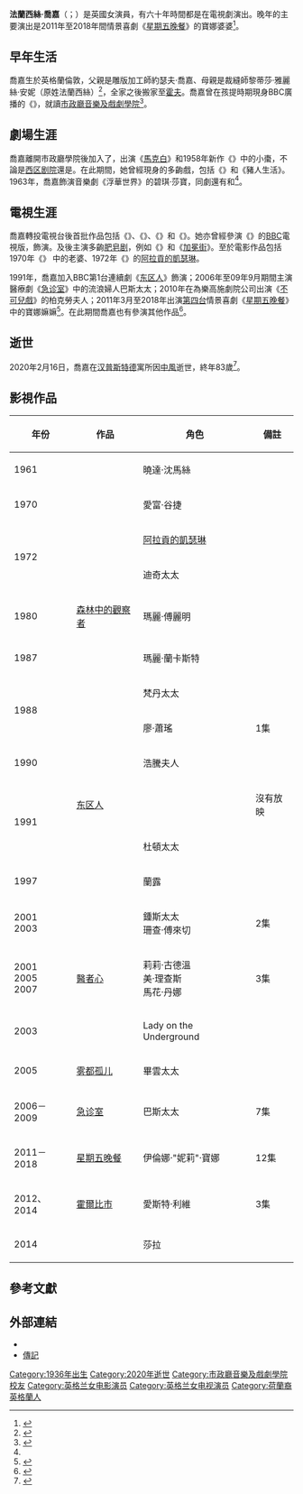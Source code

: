 {{NoteTA|G1=UK Places}}
{{Infobox person
| name = 法蘭西絲·喬嘉<br><small>{{lang|en|Frances Cuka}}</small>
| birth_date = {{birth date|1936|8|21}}
| death_date = {{Death date and age|2020|02|16|1936|8|21}}
| death_place = {{GBR}}[[伦敦|伦敦]][[汉普斯特德|汉普斯特德]]
| birth_place = {{GBR}}[[伦敦|伦敦]]
| occupation = 女演員
| years_active = 1957–2018
| notable_works = 《[[急诊室_(电视剧)|急诊室]]》（2006年－2009年）<br/>《[[星期五晚餐|星期五晚餐]]》（2011年－2018年）
}}
'''法蘭西絲·喬嘉'''（{{lang-en|Frances Cuka}}；{{bd|1936年|8月21日|2020年|2月16日}}）是英國女演員，有六十年時間都是在電視劇演出。晚年的主要演出是2011年至2018年間情景喜劇《[[星期五晚餐|星期五晚餐]]》的寶娜婆婆<ref>{{cite web|title=Frances Cuka obituary|url=https://www.theguardian.com/stage/2020/feb/20/frances-cuka-obituary|work=[[衛報|The Guardian]]|accessdate=2020-02-20|archive-date=2020-12-30|archive-url=https://web.archive.org/web/20201230220440/https://www.theguardian.com/stage/2020/feb/20/frances-cuka-obituary|dead-url=no}}</ref>。

==早年生活==
喬嘉生於英格蘭倫敦，父親是雕版加工師約瑟夫·喬嘉、母親是裁縫師黎蒂莎·雅麗絲·安妮（原姓法蘭西絲）<ref>{{Cite web|title=Frances Cuka Biography ((?)-)|url=http://www.filmreference.com/film/89/Frances-Cuka.html|accessdate=2020-08-12|work=www.filmreference.com|archive-date=2017-07-01|archive-url=https://web.archive.org/web/20170701212745/http://www.filmreference.com/film/89/Frances-Cuka.html|dead-url=no}}</ref>，全家之後搬家至[[霍夫_(英格蘭)|霍夫]]。喬嘉曾在孩提時期現身BBC廣播的《{{tsl|en|Children's Hour|兒童時間}}》，就讀[[市政廳音樂及戲劇學院|市政廳音樂及戲劇學院]]<ref name="#1">{{cite web|title=Interview with Frances Cuka|url=http://www.bl.uk/projects/theatrearchive/cuka.html|work=The Theatre Archive|publisher=British Library|accessdate=2012-10-14|archive-date=2012-10-19|archive-url=https://web.archive.org/web/20121019234215/http://www.bl.uk/projects/theatrearchive/cuka.html|dead-url=no}}</ref>。

==劇場生涯==
喬嘉離開市政廳學院後加入了{{tsl|en|Theatre Workshop|劇坊}}，出演《[[馬克白|馬克白]]》和1958年{{tsl|en|Shelagh Delaney|思拉·德莉妮}}新作《{{tsl|en|A Taste of Honey|一嚐禁蜜}}》中的小棗，不論是[[西区剧院|西区剧院]]還是{{Le|百老匯 (倫敦)|The Broadway (theature)|百老匯}}。在此期間，她曾經現身{{tsl|en|Royal Court Theatre|皇家宮廷劇院}}的多齣戲，包括《{{tsl|en|Endgame (play)|遊戲結束 (戲劇)|遊戲結束}}》和《豬人生活》。1963年，喬嘉飾演音樂劇《浮華世界》的碧琪·莎寶，同劇還有{{tsl|en|George Baker (actor)|佐治·白加}}和{{tsl|en|Sybil Thorndike|絲寶·方蒂}}<ref name="#1"/>。

==電視生涯==
喬嘉轉投電視台後首批作品包括《{{tsl|en|Adam Adamant Lives|秘銀探險}}》、《{{tsl|en|Hammer House of Horror|驚妖嚇鬼}}》、《{{tsl|en|The Champions|突擊諜戰}}》和《{{tsl|en|Minder (TV series)|倫敦保鑣}}》。她亦曾經參演《{{tsl|en|Henry IV, Part II|亨利五世（下）}}》的[[英国广播公司|BBC]]電視版，飾演{{tsl|en|Doll Tearsheet|道德小姐}}。及後主演多齣[[肥皂剧|肥皂剧]]，例如《{{tsl|en|Crossroads (UK TV series)|十字街口 (英國電視劇)|十字街口}}》和《[[加冕街|加冕街]]》。至於電影作品包括1970年《{{tsl|en|Scrooge (1970 film)|孤寒財主}}》 中{{tsl|en|Bob Cratchit|博·谷捷}}的老婆、1972年《{{tsl|en|Henry VIII and his Six Wives|亨利八世與六妻妾}}》的[[阿拉貢的凱瑟琳|阿拉貢的凱瑟琳]]。

1991年，喬嘉加入BBC第1台連續劇《[[东区人|东区人]]》飾演{{tsl|en|Peggy Mitchell|碧姬·米曹}}；2006年至09年9月期間主演醫療劇《[[急诊室_(电视剧)|急诊室]]》中的流浪婦人巴斯太太；2010年在{{tsl|en|Upstairs at the Gatehouse|門房樓上}}為樂高施劇院公司出演《[[不可兒戲|不可兒戲]]》的柏克勞夫人；2011年3月至2018年出演[[第四台_(英國)|第四台]]情景喜劇《[[星期五晚餐|星期五晚餐]]》中的寶娜嫲嫲<ref>{{Cite news|date=2020-02-21|title=Friday Night Dinner star Frances Cuka dies aged 83|language=en-GB|work=BBC News|url=https://www.bbc.com/news/entertainment-arts-51585477|access-date=2020-08-06|archive-date=2020-11-10|archive-url=https://web.archive.org/web/20201110143250/https://www.bbc.com/news/entertainment-arts-51585477|dead-url=no}}</ref>。在此期間喬嘉也有參演其他作品<ref>{{Cite web|last=S|first=Ian|last2=well|date=2020-05-01|title=Friday Night Dinner pays tribute to late star Frances Cuka|url=https://www.digitalspy.com/tv/a32344442/friday-night-dinner-frances-cuka-tribute/|access-date=2020-08-06|website=Digital Spy|language=en-GB|archive-date=2021-04-07|archive-url=https://web.archive.org/web/20210407140647/https://www.digitalspy.com/tv/a32344442/friday-night-dinner-frances-cuka-tribute/|dead-url=no}}</ref>。

==逝世==
2020年2月16日，喬嘉在[[汉普斯特德|汉普斯特德]]寓所因[[中風|中風]]逝世，終年83歲<ref>{{cite web|publisher=[[英國廣播公司新聞|BBC News]]|title=Frances Cuka: Friday Night Dinner star dies aged 83|date=2020-02-21|dead-url=no|archive-url=https://web.archive.org/web/20201110143250/https://www.bbc.com/news/entertainment-arts-51585477|archive-date=2020-11-10|url=https://www.bbc.com/news/entertainment-arts-51585477|access-date=2020-08-13}}</ref>。

==影視作品==
{| class="wikitable"
|-
! 年份
! 作品
! 角色
! 備註
|-
|1961||{{tsl|en|Over the Odds|物超所值}}|| 曉達·沈馬絲 ||
|-
|1970||{{tsl|en|Scrooge (1970 film)|孤寒財主}}|| 愛富·谷捷 ||
|-
|rowspan="2"|1972||{{tsl|en|Henry VIII and his Six Wives|亨利八世與六妻妾}}|| [[阿拉貢的凱瑟琳|阿拉貢的凱瑟琳]] ||
|-
|{{tsl|en|Hide and Seek (1972 film)|捉迷藏 (1972年電影)|捉迷藏}}|| 迪奇太太 ||
|-
|1980||[[森林中的观察者|森林中的觀察者]]|| 瑪麗·傅麗明 ||
|-
|1987||{{tsl|en|Crossroads (UK TV series)|十字街口 (英國電視劇)|十字街口}}|| 瑪麗·蘭卡斯特 ||
|-
|rowspan="2"|1988||{{tsl|en|The Attic: The Hiding of Anne Frank|躲在閣樓的安妮·法蘭克}}|| 梵丹太太 ||
|-
|{{tsl|en|CivvyStreet|凱旋歸來？}}|| 廖·蕭瑤 || 1集
|-
|1990||{{tsl|en|Mountains of the Moon (film)|浩氣蓋山河 (1990年電影)|浩氣蓋山河}}|| 浩騰夫人 ||
|-
|rowspan="2"|1991||[[东区人|东区人]]||{{tsl|en|Peggy Mitchell|碧姬·米曹}}|| 沒有放映
|-
|{{tsl|en|Afraid of the Dark|怕黑 (電影)|怕黑}}|| 杜頓太太 ||
|-
|1997||{{tsl|en|Snow White: A Tale of Terror|白雪公主：驚嚇傳說}}|| 蘭露 ||
|-
|2001<br>2003||{{tsl|en|The Bill|差佬生活}}|| 鍾斯太太<br>珊查·傅來切 || 2集
|-
|2001<br>2005<br>2007||[[醫者心|醫者心]]|| 莉莉·古德溫<br>美·理查斯<br>馬花·丹娜 || 3集
|-
|2003||{{tsl|en|Swimming Pool (2003 film)|池畔謀殺案}}|| Lady on the Underground ||
|-
|2005||[[雾都孤儿_(2005年电影)|雾都孤儿]]|| 畢雲太太 ||
|-
|2006－2009||[[急诊室_(电视剧)|急诊室]]|| 巴斯太太 || 7集
|-
|2011－2018|| [[星期五晚餐|星期五晚餐]] || 伊倫娜·"妮莉"·寶娜 || 12集
|-
|2012、2014||[[霍爾比市|霍爾比市]]|| 愛斯特·利維 || 3集
|-
|2014||{{tsl|en|Closer to the Moon|近月行動}}|| 莎拉 ||
|}

==參考文獻==
{{reflist}}

==外部連結==
*{{IMDb name|191311}}
*[https://starswiki.net/frances-cuka/5692/ 傳記] {{Wayback|url=https://starswiki.net/frances-cuka/5692/ |date=20210119030023 }}

{{Authority control}}

{{DEFAULTSORT:Cuka, Frances}}
[[Category:1936年出生|Category:1936年出生]]
[[Category:2020年逝世|Category:2020年逝世]]
[[Category:市政廳音樂及戲劇學院校友|Category:市政廳音樂及戲劇學院校友]]
[[Category:英格兰女电影演员|Category:英格兰女电影演员]]
[[Category:英格兰女电视演员|Category:英格兰女电视演员]]
[[Category:荷蘭裔英格蘭人|Category:荷蘭裔英格蘭人]]